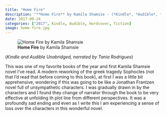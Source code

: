 ```yaml
---
title: "Home Fire"
description: "**Home Fire** by Kamila Shamsie - (*Kindle*, *Audible*, *Hardcover*)"
date: 2017-09-24
categories: ["2017", Kindle, Audible, Hardcover, fiction]
image: home-fire.jpg
---
```

![**Home Fire** by Kamila Shamsie](home-fire.jpg){fig-align="left"}

(*Kindle and Audible Unabridged, narrated by Tania Rodrigues*)

This was one of my favorite books of the year and first Kamila Shamsie novel I've read. A modern reworking of the greek tragedy Sophocles (not that I'd read that before coming to this book), at first I was a little bit apprehensive, wondering if this was going to be like a Jonathan Frantzen novel full of unsympathetic characters. I was gradually drawn in by the characters and I found they change of narrator through the book to be very effective at unfolding th plot line from different perspectives. It was a profoundly sad ending and even as I write this I am experiencing a sense of loss over the characters in this wonderful novel.